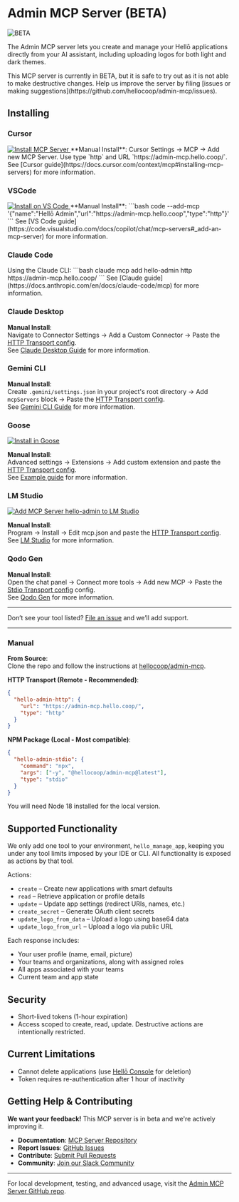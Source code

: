 
# Admin MCP Server (BETA)

<div>
  <img src="https://cdn.hello.coop/images/beta-label.png" alt="BETA" className="beta-label"/>
</div>

The Admin MCP server lets you create and manage your Hellō applications directly from your AI assistant, including uploading logos for both light and dark themes.

<Callout type="warning">
This MCP server is currently in BETA, but it is safe to try out as it is not able to make destructive changes. Help us improve the server by filing [issues or making suggestions](https://github.com/hellocoop/admin-mcp/issues).
</Callout>

## Installing

### Cursor

<span className="mt-4 block"/>
<a href="cursor://anysphere.cursor-deeplink/mcp/install?name=hello-admin&config=eyJ1cmwiOiJodHRwczovL2FkbWluLW1jcC5oZWxsby5jb29wIn0K" className="inline-block">
  <img src="https://cursor.com/deeplink/mcp-install-light.svg" alt="Install MCP Server" className="border rounded-md" />
</a>
<span className="-mb-2 block"/>
**Manual Install**:  
Cursor Settings → MCP → Add new MCP Server. Use type `http` and URL `https://admin-mcp.hello.coop/`.  
See [Cursor guide](https://docs.cursor.com/context/mcp#installing-mcp-servers) for more information.

### VSCode

<span className="mt-4 block"/>
<a href="vscode:mcp/install?%7B%22name%22%3A%22Hell%C5%8D%20Admin%22%2C%22url%22%3A%22https%3A//admin-mcp.hello.coop%22%2C%22type%22%3A%22http%22%7D" className="inline-block">
  <img src="https://img.shields.io/badge/Install%20on-VS%20Code-007ACC" className="h-6" alt="Install on VS Code" />
</a>
<span className="-mb-2 block"/>
**Manual Install**:
<span className="-mb-4 block" />
```bash
code --add-mcp '{"name":"Hellō Admin","url":"https://admin-mcp.hello.coop","type":"http"}'
```
<span className="-mt-4 block" />
See [VS Code guide](https://code.visualstudio.com/docs/copilot/chat/mcp-servers#_add-an-mcp-server) for more information.


### Claude Code
<span className="-mb-2 block" />
Using the Claude CLI:
<span className="-mb-4 block" />
```bash
claude mcp add hello-admin http https://admin-mcp.hello.coop/
```
<span className="-mt-4 block" />
See [Claude guide](https://docs.anthropic.com/en/docs/claude-code/mcp) for more information.

### Claude Desktop
**Manual Install**:  
Navigate to Connector Settings → Add a Custom Connector → Paste the [HTTP Transport config](#manual).  
See [Claude Desktop Guide](https://modelcontextprotocol.io/docs/tutorials/use-remote-mcp-server) for more information.

### Gemini CLI
**Manual Install**:  
Create `.gemini/settings.json` in your project's root directory → Add `mcpServers` block → Paste the [HTTP Transport config](#manual).  
See [Gemini CLI Guide](https://github.com/google-gemini/gemini-cli/blob/main/docs/tools/mcp-server.md#configure-the-mcp-server-in-settingsjson) for more information.

### Goose
<span className="mt-4 block"/>
<a href="https://block.github.io/goose/extension?cmd=http&arg=https%3A%2F%2Fadmin-mcp.hello.coop%2F&id=hello-admin&name=Hell%C5%8D%20Admin&description=Manage%20your%20Hell%C5%8D%20apps%20via%20MCP" className="inline-block">
  <img src="https://block.github.io/goose/img/extension-install-dark.svg" className="h-7 border border-white/25 rounded-md" alt="Install in Goose" />
</a>

**Manual Install**:  
Advanced settings → Extensions → Add custom extension and paste the [HTTP Transport config](#manual).    
See [Example guide](https://docs.pieces.app/products/mcp/goose) for more information.

### LM Studio
<span className="mt-4 block"/>
<a href="https://lmstudio.ai/install-mcp?name=hello-admin&config=eyJ1cmwiOiJodHRwczovL2FkbWluLW1jcC5oZWxsby5jb29wIn0K">
  <img src="https://files.lmstudio.ai/deeplink/mcp-install-light.svg" alt="Add MCP Server hello-admin to LM Studio" />
</a>

**Manual Install**:  
Program → Install → Edit mcp.json and paste the [HTTP Transport config](#manual).  
See [LM Studio](https://lmstudio.ai/blog/lmstudio-v0.3.17#add-mcp-servers-to-lm-studio) for more information.

### Qodo Gen

**Manual Install**:  
Open the chat panel → Connect more tools → Add new MCP → Paste the [Stdio Transport config](#manual) config.  
See [Qodo Gen](https://docs.qodo.ai/qodo-documentation/qodo-gen/qodo-gen-chat/agentic-mode/agentic-tools-mcps#id-1.-local-mcps) for more information.

---

Don’t see your tool listed? [File an issue](https://github.com/hellocoop/hello.dev/issues) and we’ll add support.

---

### Manual

**From Source**:  
Clone the repo and follow the instructions at [hellocoop/admin-mcp](https://github.com/hellocoop/admin-mcp#local-development).

**HTTP Transport (Remote - Recommended)**:
```json
{
  "hello-admin-http": {
    "url": "https://admin-mcp.hello.coop/",
    "type": "http"
  }
}
```

**NPM Package (Local - Most compatible)**:  
```json
{
  "hello-admin-stdio": {
    "command": "npx",
    "args": ["-y", "@hellocoop/admin-mcp@latest"],
    "type": "stdio"
  }
}
```
<Callout type="info">
You will need Node 18 installed for the local version.
</Callout>

## Supported Functionality

We only add one tool to your environment, `hello_manage_app`, keeping you under any tool limits imposed by your IDE or CLI. All functionality is exposed as actions by that tool.


Actions:

* `create` – Create new applications with smart defaults
* `read` – Retrieve application or profile details
* `update` – Update app settings (redirect URIs, names, etc.)
* `create_secret` – Generate OAuth client secrets
* `update_logo_from_data` – Upload a logo using base64 data
* `update_logo_from_url` – Upload a logo via public URL

Each response includes:

* Your user profile (name, email, picture)
* Your teams and organizations, along with assigned roles
* All apps associated with your teams
* Current team and app state


## Security
- Short-lived tokens (1-hour expiration)
- Access scoped to create, read, update. Destructive actions are intentionally restricted.

## Current Limitations
- Cannot delete applications (use [Hellō Console](https://console.hello.coop) for deletion)
- Token requires re-authentication after 1 hour of inactivity


## Getting Help & Contributing

**We want your feedback!** This MCP server is in beta and we're actively improving it.

- **Documentation**: [MCP Server Repository](https://github.com/hellocoop/admin-mcp)
- **Report Issues**: [GitHub Issues](https://github.com/hellocoop/admin-mcp/issues)
- **Contribute**: [Submit Pull Requests](https://github.com/hellocoop/admin-mcp/pulls)
- **Community**: [Join our Slack Community](https://hello-community.slack.com/join/shared_invite/zt-1eccnd2np-qJoOWBkHGnpxvBpCTtaH9g#/shared-invite/email)

---

For local development, testing, and advanced usage, visit the [Admin MCP Server GitHub repo](https://github.com/hellocoop/admin-mcp).
